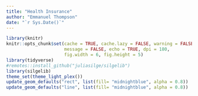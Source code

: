 ```yaml
---
title: "Health Insurance"
author: "Emmanuel Thompson"
date: "`r Sys.Date()`"
---
```


```r
library(knitr)
knitr::opts_chunk$set(cache = TRUE, cache.lazy = FALSE, warning = FALSE,
                      message = FALSE, echo = TRUE, dpi = 180,
                      fig.width = 6, fig.height = 5)
library(tidyverse)
#remotes::install_github("juliasilge/silgelib")
library(silgelib)
theme_set(theme_light_plex())
update_geom_defaults("rect", list(fill= "midnightblue", alpha = 0.8))
update_geom_defaults("line", list(fill= "midnightblue", alpha = 0.8))
```

